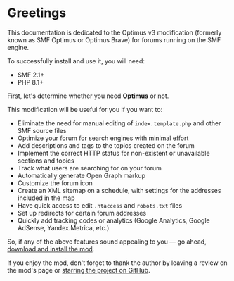 # Greetings

This documentation is dedicated to the Optimus v3 modification (formerly known as SMF Optimus or Optimus Brave) for forums running on the SMF engine.

To successfully install and use it, you will need:

* SMF 2.1+
* PHP 8.1+

First, let's determine whether you need **Optimus** or not.

This modification will be useful for you if you want to:

* Eliminate the need for manual editing of `index.template.php` and other SMF source files
* Optimize your forum for search engines with minimal effort
* Add descriptions and tags to the topics created on the forum
* Implement the correct HTTP status for non-existent or unavailable sections and topics
* Track what users are searching for on your forum
* Automatically generate Open Graph markup
* Customize the forum icon
* Create an XML sitemap on a schedule, with settings for the addresses included in the map
* Have quick access to edit `.htaccess` and `robots.txt` files
* Set up redirects for certain forum addresses
* Quickly add tracking codes or analytics (Google Analytics, Google AdSense, Yandex.Metrica, etc.)

So, if any of the above features sound appealing to you — go ahead, [download and install the mod](https://custom.simplemachines.org/mods/index.php?mod=2659).

If you enjoy the mod, don't forget to thank the author by leaving a review on the mod's page or [starring the project on GitHub](https://github.com/dragomano/Optimus).
